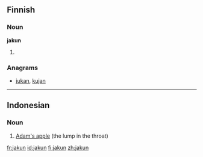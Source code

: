 ==Finnish==

===Noun===
'''jakun'''

# {{fi-form of|jakku|type=noun|case=genitive|pl=singular}}

===Anagrams===
* [[jukan#Finnish|jukan]], [[kujan#Finnish|kujan]]

----

==Indonesian==

===Noun===
{{infl|id|noun}}

# [[Adam's apple]] (the lump in the throat)

{{tbot entry|Indonesian|Adam's apple|2009|January|id}}

[[fr:jakun]]
[[id:jakun]]
[[fi:jakun]]
[[zh:jakun]]